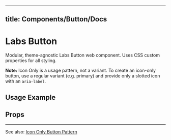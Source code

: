
---
title: Components/Button/Docs
---



# Labs Button

Modular, theme-agnostic Labs Button web component. Uses CSS custom properties for all styling.

**Note:** Icon Only is a usage pattern, not a variant. To create an icon-only button, use a regular variant (e.g. primary) and provide only a slotted icon with an `aria-label`.

## Usage Example


<Preview>
  <Story id="components-button--primary" height="60px" />
</Preview>

## Props


<ArgsTable story="components-button--primary" />

---

See also: [Icon Only Button Pattern](../../patterns/buttons/icon-only.docs.mdx)
